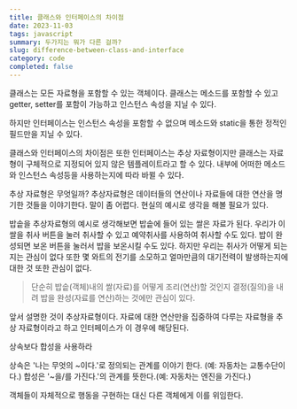 ```yaml
---
title: 클래스와 인터페이스의 차이점
date: 2023-11-03
tags: javascript
summary: 두가지는 뭐가 다른 걸까?
slug: difference-between-class-and-interface
category: code
completed: false
---
```


클래스는 모든 자료형을 포함할 수 있는 객체이다. 클래스는 메소드를 포함할 수 있고 getter, setter를 포함이 가능하고 인스턴스 속성을 지닐 수 있다.

하지만 인터페이스는 인스턴스 속성을 포함할 수 없으며 메소드와 static을 통한 정적인 필드만을 지닐 수 있다.

클래스와 인터페이스의 차이점은 또한 인터페이스는 추상 자료형이지만 클래스는 자료형이 구체적으로 지정되어 있지 않은 템플레이트라고 할 수 있다. 내부에 어떠한 메소드와 인스턴스 속성등을 사용하는지에 따라 바뀔 수 있다.

추상 자료형은 무엇일까? 추상자료형은 데이터들의 연산이나 자료들에 대한 연산을 명기한 것들을 이야기한다. 말이 좀 어렵다. 현실의 예시로 생각을 해볼 필요가 있다.

밥솥을 추상자료형의 예시로 생각해보면 밥솥에 들어 있는 쌀은 자료가 된다. 우리가 이 쌀을 취사 버튼을 눌러 취사할 수 있고 예약취사를 사용하여 취사할 수도 있다. 밥이 완성되면 보온 버튼을 눌러서 밥을 보온시킬 수도 있다. 하지만 우리는 취사가 어떻게 되는지는 관심이 없다 또한 몇 와트의 전기를 소모하고 얼마만큼의 대기전력이 발생하는지에 대한 것 또한 관심이 없다.

> 단순히 밥솥(객체)내의 쌀(자료)를 어떻게 조리(연산)할 것인지 결정(질의)을 내려 밥을 완성(자료를 연산)하는 것에만 관심이 있다.

앞서 설명한 것이 추상자료형이다. 자료에 대한 연산만을 집중하여 다루는 자료형을 추상 자료형이라고 하고 인터페이스가 이 경우에 해당된다.

상속보다 합성을 사용하라

상속은 '나는 무엇의 ~이다.'로 정의되는 관계를 이야기 한다. (예: 자동차는 교통수단이다.) 합성은 '~을/를 가진다.'의 관계를 뜻한다.(예: 자동차는 엔진을 가진다.)

객체들이 자체적으로 행동을 구현하는 대신 다른 객체에게 이를 위임한다.
